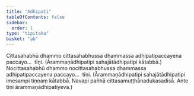 ```yaml
---
title: "Adhipati"
tableOfContents: false
sidebar:
  order: 1
type: "tipitaka"
basket: "ab"
---
```



<DynamicBreadcrumb />

<Division number="259">

<Paragraph number="2957">
Cittasahabhū dhammo cittasahabhussa dhammassa adhipatipaccayena paccayo…  tīṇi. (Ārammaṇādhipatipi sahajātādhipatipi kātabbā.)
</Paragraph>

<Paragraph number="2958">
Nocittasahabhū dhammo nocittasahabhussa dhammassa adhipatipaccayena paccayo…  tīṇi. (Ārammaṇādhipatipi sahajātādhipatipi imesampi tiṇṇaṃ kātabbā. Navapi pañhā cittasamuṭṭhānadukasadisā. Ante tīṇi ārammaṇādhipatiyeva.)
</Paragraph>
</Division>